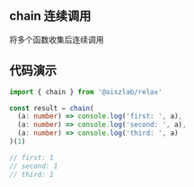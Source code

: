 ## chain 连续调用

将多个函数收集后连续调用

## 代码演示

```ts
import { chain } from '@aiszlab/relax'

const result = chain(
  (a: number) => console.log('first: ', a),
  (a: number) => console.log('second: ', a),
  (a: number) => console.log('third: ', a)
)(1)

// first: 1
// second: 1
// third: 1
```

